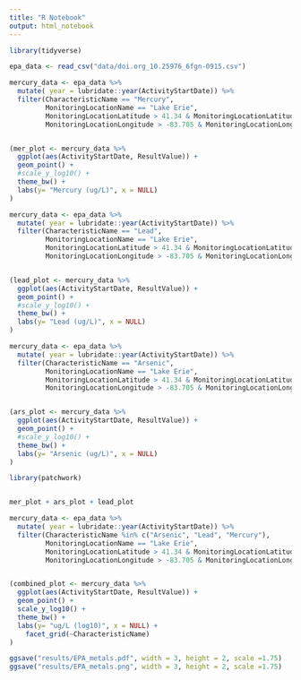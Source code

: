 ```yaml
---
title: "R Notebook"
output: html_notebook
---
```


```r
library(tidyverse)
```

```r
epa_data <- read_csv("data/doi.org_10.25976_6fgn-0915.csv")

mercury_data <- epa_data %>% 
  mutate( year = lubridate::year(ActivityStartDate)) %>% 
  filter(CharacteristicName == "Mercury",
         MonitoringLocationName == "Lake Erie",
         MonitoringLocationLatitude > 41.34 & MonitoringLocationLatitude < 42.113,
         MonitoringLocationLongitude > -83.705 & MonitoringLocationLongitude < -82.514)


(mer_plot <- mercury_data %>% 
  ggplot(aes(ActivityStartDate, ResultValue)) + 
  geom_point() +
  #scale_y_log10() +
  theme_bw() + 
  labs(y= "Mercury (ug/L)", x = NULL)
)
```

```r
mercury_data <- epa_data %>% 
  mutate( year = lubridate::year(ActivityStartDate)) %>% 
  filter(CharacteristicName == "Lead",
         MonitoringLocationName == "Lake Erie",
         MonitoringLocationLatitude > 41.34 & MonitoringLocationLatitude < 42.113,
         MonitoringLocationLongitude > -83.705 & MonitoringLocationLongitude < -82.514)


(lead_plot <- mercury_data %>% 
  ggplot(aes(ActivityStartDate, ResultValue)) + 
  geom_point() +
  #scale_y_log10() +
  theme_bw() + 
  labs(y= "Lead (ug/L)", x = NULL)
)
```

```r
mercury_data <- epa_data %>% 
  mutate( year = lubridate::year(ActivityStartDate)) %>% 
  filter(CharacteristicName == "Arsenic",
         MonitoringLocationName == "Lake Erie",
         MonitoringLocationLatitude > 41.34 & MonitoringLocationLatitude < 42.113,
         MonitoringLocationLongitude > -83.705 & MonitoringLocationLongitude < -82.514)


(ars_plot <- mercury_data %>% 
  ggplot(aes(ActivityStartDate, ResultValue)) + 
  geom_point() +
  #scale_y_log10() +
  theme_bw() + 
  labs(y= "Arsenic (ug/L)", x = NULL)
)
```

```r
library(patchwork)


mer_plot + ars_plot + lead_plot


```


```r
mercury_data <- epa_data %>% 
  mutate( year = lubridate::year(ActivityStartDate)) %>% 
  filter(CharacteristicName %in% c("Arsenic", "Lead", "Mercury"),
         MonitoringLocationName == "Lake Erie",
         MonitoringLocationLatitude > 41.34 & MonitoringLocationLatitude < 42.113,
         MonitoringLocationLongitude > -83.705 & MonitoringLocationLongitude < -82.514) 


(combined_plot <- mercury_data %>% 
  ggplot(aes(ActivityStartDate, ResultValue)) + 
  geom_point() +
  scale_y_log10() +
  theme_bw() + 
  labs(y= "ug/L (log10)", x = NULL) +
    facet_grid(~CharacteristicName)
)

ggsave("results/EPA_metals.pdf", width = 3, height = 2, scale =1.75)
ggsave("results/EPA_metals.png", width = 3, height = 2, scale =1.75)
```

